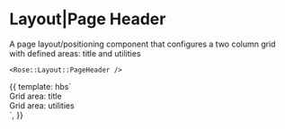 
<Meta title="Rose|Layout" component="PageHeader" />

# Layout|Page Header

A page layout/positioning component that configures a two column grid with defined areas: title and utilities

```htmlbars
<Rose::Layout::PageHeader />
```

<Preview>
  <Story name="Page Header">{{
    template: hbs`
    <Rose::Layout::PageHeader>
      <div style="grid-area: title; background: var(--brand-gray-7)">Grid area: title</div>
      <div style="grid-area: utilities; background: var(--brand-gray-5)">Grid area: utilities</div>
    </Rose::Layout::PageHeader>
    `,
  }}</Story>
</Preview>

